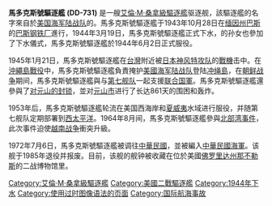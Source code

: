 {{Expand language|1=en|time=2020-10-31T09:43:23+00:00}}
{{主條目消歧義|注意：'''馬多克斯號驅逐艦'''也可指一艘'''[[馬多克斯號驅逐艦_(DD-622)|馬多克斯號驅逐艦 (DD-622)]]'''及一艘'''[[馬多克斯號驅逐艦_(DD-168)|馬多克斯號驅逐艦 (DD-168)]]'''。}}
'''馬多克斯號驅逐艦 (DD-731)''' 是一艘[[艾倫·M·桑拿級驅逐艦|艾倫·M·桑拿級驅逐艦]]驱逐舰，該驅逐艦的名字來自於[[美国海军陆战队|美国海军陆战队]]的{{link-en|上尉|Captain (United States O-3)}}{{link-en|威廉·A·T·馬多克斯|William A. T. Maddox}}。馬多克斯號驅逐艦于1943年10月28日在[[缅因州|缅因州]][[巴斯_(緬因州)|巴斯]]的[[巴斯钢铁厂|巴斯钢铁厂]]進行{{link-en|龍骨架設|Keel laying}}，1944年3月19日，馬多克斯號驅逐艦正式下水，{{link-en|威廉·A·T·馬多克斯|William A. T. Maddox}}的孙女也參加了下水儀式，馬多克斯號驅逐艦於1944年6月2日正式服役。

1945年1月21日，馬多克斯號驅逐艦在[[台灣|台灣]]附近被[[日本|日本]][[神風特攻隊|神风特攻队]]的[[戰機|戰機]]击中。在[[沖繩島戰役|沖繩島戰役]]中，馬多克斯號驅逐艦負責掩护[[美国海军陆战队|美國海军陆战队]]登陆[[沖繩島|冲绳島]]，在[[朝鲜战争|朝鲜战争]]期间，馬多克斯號驅逐艦與与[[第七舰队_(美国海军)|第七舰队]]一起支援[[联合国军|联合国軍]]。馬多克斯號驅逐艦還參與了[[元山封锁|对元山的封锁]]，並对[[元山市|元山市]]进行了长达861天的围困和轰炸。

1953年后，馬多克斯號驅逐艦轮流在美国西海岸和[[夏威夷州|夏威夷]]水域进行服役，并随第七舰队定期部署到[[西太平洋|西太平洋]]。1964年8月间，馬多克斯號驅逐艦參與[[北部湾事件|北部湾事件]]，此次事件迫使[[越南战争|越南战争]]衝突升級。

1972年7月6日，馬多克斯號驅逐艦被调往[[中華民國|中華民國]]，並被編入[[中華民國海軍|中華民國海軍]]。该舰于1985年退役并报废。目前，该舰的舰钟被收藏在位於美國[[佛罗里达州|佛罗里达州]][[那不勒斯_(佛罗里达州)|那不勒斯]]的二战博物馆里。

{{艾倫·M·桑拿級驅逐艦}}
[[Category:艾倫·M·桑拿級驅逐艦|Category:艾倫·M·桑拿級驅逐艦]]
[[Category:美國二戰驅逐艦|Category:美國二戰驅逐艦]]
[[Category:1944年下水|Category:1944年下水]]
[[Category:使用过时图像语法的页面|Category:使用过时图像语法的页面]]
[[Category:国际航海事故|Category:国际航海事故]]